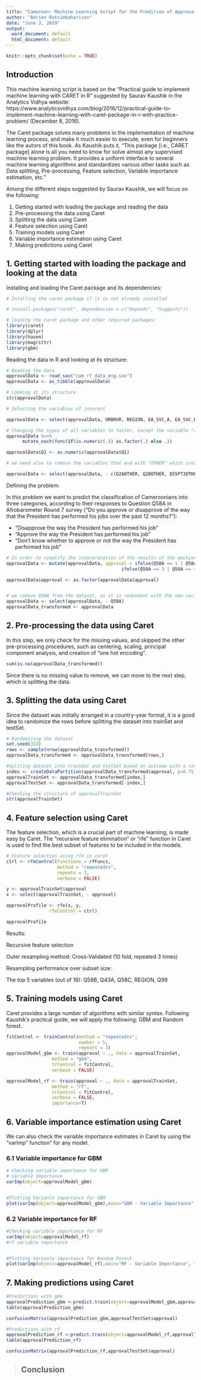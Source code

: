 ```yaml
---
title: "Cameroon: Machine Learning Script for the Predition of Approval"
author: "Adrien Ratsimbaharison"
date: "June 3, 2019"
output:
  word_document: default
  html_document: default
---
```


```r
knitr::opts_chunk$set(echo = TRUE)
```

## Introduction

This machine learning script is based on the "Practical guide to implement machine learning with CARET in R" suggested by Saurav Kaushik in the Analytics Vidhya website: https://www.analyticsvidhya.com/blog/2016/12/practical-guide-to-implement-machine-learning-with-caret-package-in-r-with-practice-problem/ (December 8, 2016).   

The Caret package solves many problems in the implementation of machine learning process, and make it much easier to execute, even for beginners like the autors of this book.
As Kaushik puts it, "This package [i.e., CARET package] alone is all you need to know for solve almost any supervised machine learning problem. It provides a uniform interface to several machine learning algorithms and standardizes various other tasks such as Data splitting, Pre-processing, Feature selection, Variable importance estimation, etc."

Among the different steps suggested by Saurav Kaushik, we will focus on the following:  

1) Getting started with loading the package and reading the data
2) Pre-processing the data using Caret
3) Splitting the data using Caret
4) Feature selection using Caret
5) Training models using Caret
6) Variable importance estimation using Caret
7) Making predictions using Caret


## 1. Getting started with loading the package and looking at the data

Installing and loading the Caret package and its dependencies:

```r
# Intalling the caret package if it is not already installed

# install.packages("caret", dependencies = c("Depends", "Suggests"))

# loading the caret package and other required packages:
library(caret)
library(dplyr)
library(haven)
library(magrittr)
library(gbm)

```

Reading the data in R and looking at its structure:

```r
# Reading the data
approvalData <- read_sav("cam_r7_data_eng.sav")
approvalData <- as_tibble(approvalData)

# Looking at its structure
str(approvalData)

# Selecting the variables of interest

approvalData <- select(approvalData, URBRUR, REGION, EA_SVC_A, EA_SVC_B, EA_SVC_C, EA_SVC_D, EA_FAC_A, EA_FAC_B, EA_FAC_C, EA_FAC_D, EA_FAC_E, EA_FAC_F, EA_FAC_G, EA_SEC_A, EA_SEC_B, EA_SEC_C, EA_SEC_D, EA_SEC_E, EA_ROAD_A, EA_ROAD_B, EA_ROAD_C, Q1, Q2A, Q2AOTHER, Q2B, Q2BOTHER, Q3, Q4A, Q4B, Q5, Q6, Q7, Q8A, Q8B, Q8C, Q8D, Q8E, Q8F, Q9, Q10A, Q10B, Q11A, Q11B, Q12A, Q12B, Q12C, Q12D, Q12E, Q13, Q14, Q15, Q16, Q17, Q18A, Q18B, Q18C, Q18D, Q19A, Q19B, Q19C, Q19D, Q19E, Q20A, Q20B, Q21A, Q21B, Q22, Q23, Q24A, Q24B, Q25A, Q25B, Q25C, Q25D, Q25E, Q25F, Q26A, Q26B, Q26C, Q26D, Q26E, Q27A, Q27B, Q27C, Q28, Q29, Q30, Q31, Q32, Q33, Q34, Q35, Q36, Q37, Q38A, Q38B, Q38C, Q38D, Q38E, Q38F, Q38G, Q39A, Q39B, Q39C, Q40, Q41, Q42A, Q42B, Q42C, Q42D, Q42E, Q42F, Q43A, Q43B, Q43C, Q43D, Q43E, Q43F, Q43G, Q43H, Q43I, Q43J, Q43K, Q43L_CAM, Q43M_CAM, Q44A, Q44B, Q44C, Q44D, Q44E, Q44F, Q44G, Q44H, Q44I, Q44J, Q44K_CAM, Q44L_CAM, Q44M_CAM, Q44N_CAM, Q45, Q46, Q47, Q48A, Q48B, Q48C, Q48D, Q48E, Q48F, Q49A, Q49B, Q49C, Q49D, Q49E, Q49F, Q49G, Q49H, Q49I, Q49J, Q49K, Q49L, Q49M, Q49N, Q49O, Q49P, Q49Q, Q49R, Q49S, Q49T, Q50, Q51, Q52, Q53A, Q53B, Q53C, Q54A, Q54B, Q55PT1, Q55PT1OTHER, Q55PT2, Q55PT2OTHER, Q55PT3, Q55PT3OTHER, Q56A, Q56B, Q56C, Q56D, Q56E, Q56F, Q56G, Q56H, Q56I, Q56J, Q56K, Q56L, Q56M, Q56N, Q56O, Q56P, Q56Q, Q56R, Q56S, Q57A, Q57B, Q57C, Q57D, Q57E, Q57F, Q57G, Q58A, Q58B, Q58C, Q58D, Q58E, Q59A, Q59B, Q59C, Q60A, Q60B, Q60C, Q60D, Q61A, Q61B, Q61C, Q62, Q63, Q64, Q65, Q66, Q67, Q68A, Q68B, Q69, Q70, Q70OTHER, Q71, Q72A, Q72B, Q73A, Q73B, Q74, Q75, Q76, Q77A, Q77B, Q77C, Q77D, Q78A, Q78B, Q79_CAM, Q80_CAM, Q81A_CAM, Q81B_CAM, Q81C_CAM, Q81D_CAM, Q82A_CAM, Q82B_CAM, Q82C_CAM, Q82D_CAM, Q84, Q84OTHER, Q85A, Q85B, Q86A, Q86B, Q86C, Q86D, Q87A, Q87B, Q87C, Q87D, Q88A,Q88B, Q88BOTHER, Q89A, Q89B, Q89C, Q89D, Q89E, Q89F, Q90, Q91A, Q91B, Q92A, Q92B, Q93, Q94, Q95A, Q95B, Q95C, Q96A, Q96B, Q97, Q98, Q98OTHER, Q99, Q99OTHER, Q100)

# Changing the types of all variables to factor, except the variable "age" which should be kept numeric
approvalData %<>% 
      mutate_each(funs(if(is.numeric(.)) as.factor(.) else .))

approvalData$Q1 <- as.numeric(approvalData$Q1)

# we need also to remove the variables that end with "OTHER" which created the errors "NA/NaN/Inf in foreign function call (arg 1)" in the execution of feature selection using the "rfe" function in step 4;

approvalData <- select(approvalData, - c(Q2AOTHER, Q2BOTHER, Q55PT3OTHER, Q55PT2OTHER, Q55PT1OTHER, Q70OTHER, Q98OTHER, Q84OTHER, Q88BOTHER, Q99OTHER))

```


Defining the problem:

In this problem we want to predict the classification of Cameroonians into three categories, according to their responses to Question Q58A in Afrobarometer Round 7 survey ("Do you approve or disapprove of the way that the President has performed his jobs over the past 12 months?"):

- "Disapprove the way the President has performed his job"
- "Approve the way the President has performed his job"
- "Don't know whether to approve or not the way the President has performed his job"

```r

# In order to simplify the interpretation of the results of the machine learning implementation, we need to create the variable "approval" with three categories of responses, by mutating Q58A and assigning the following value: 0 = "Disapproval", 1 = "Approval", 2 = "Don't know"
approvalData <- mutate(approvalData, approval = ifelse(Q58A == 1 | Q58A == 2, "0",
                                           ifelse(Q58A == 3 | Q58A == 4, "1", "2" )))

approvalData$approval <- as.factor(approvalData$approval)


# we remove Q5BA from the dataset, as it is redundant with the new variable approval
approvalData <- select(approvalData, - Q58A)
approvalData_transformed <- approvalData

```


## 2. Pre-processing the data using Caret

In this step, we only check for the missing values, and skipped the other pre-processing procedures, such as centering, scaling, principal component analysis, and creation of "one hot encoding". 

```r
sum(is.na(approvalData_transformed))

```

Since there is no missing value to remove, we can move to the next step, which is splitting the data.



## 3. Splitting the data using Caret

Since the dataset was initially arranged in a country-year format, it is a good idea to randomize the rows before splitting the dataset into trainSet and testSet. 

```r
# Randomizing the dataset
set.seed(333)
rows <- sample(nrow(approvalData_transformed))
approvalData_transformed <- approvalData_transformed[rows,]

#Spliting dataset into trainSet and testSet based on outcome with a ratio of 75% and 25%, using createDataPartition in Caret
index <- createDataPartition(approvalData_transformed$approval, p=0.75, list=FALSE)
approvalTrainSet <- approvalData_transformed[index,]
approvalTestSet <- approvalData_transformed[-index,]

#Checking the structure of approvalTrainSet
str(approvalTrainSet)

```



## 4. Feature selection using Caret

The feature selection, which is a crucial part of machine learning, is made easy by Caret. The "recursive feature elimination" or "rfe" function in Caret is used to find the best subset of features to be included in the models.

```r
# Feature selection using rfe in caret
ctrl <- rfeControl(functions = rfFuncs,
                   method = "repeatedcv",
                   repeats = 3,
                   verbose = FALSE)

y <- approvalTrainSet$approval
x <- select(approvalTrainSet, - approval)

approvalProfile <- rfe(x, y,
                rfeControl = ctrl)

approvalProfile

```
Results:

Recursive feature selection

Outer resampling method: Cross-Validated (10 fold, repeated 3 times) 

Resampling performance over subset size:


The top 5 variables (out of 16):
   Q58B, Q43A, Q58C, REGION, Q99

## 5. Training models using Caret

Caret provides a large number of algorithms with similar syntax. Following Kaushik's practical guide, we will apply the following: GBM and Random forest.

```r
fitControl <- trainControl(method = "repeatedcv",
                           number = 5,
                           repeats = 3)
approvalModel_gbm <- train(approval ~ ., data = approvalTrainSet, 
                 method = "gbm", 
                 trControl = fitControl,
                 verbose = FALSE)

approvalModel_rf <- train(approval ~ ., data = approvalTrainSet, 
                 method = "rf", 
                 trControl = fitControl,
                 verbose = FALSE,
                 importance=T)


```


## 6. Variable importance estimation using Caret

We can also check the variable importance estimates in Caret by using the "varImp" function" for any model.

### 6.1 Variable importance for GBM

```r
# Checking variable importance for GBM
# Variable Importance
varImp(object=approvalModel_gbm)


#Plotting Varianle importance for GBM
plot(varImp(object=approvalModel_gbm),main="GBM - Variable Importance", top = 20)

```

### 6.2 Variable importance for RF

```r
#Checking variable importance for RF
varImp(object=approvalModel_rf)
#rf variable importance


#Plotting Varianle importance for Random Forest
plot(varImp(object=approvalModel_rf),main="RF - Variable Importance", top = 20)

```


## 7. Making predictions using Caret

```r
#Predictions with gbm
approvalPrediction_gbm <-predict.train(object=approvalModel_gbm,approvalTestSet,type="raw")
table(approvalPrediction_gbm)

confusionMatrix(approvalPrediction_gbm,approvalTestSet$approval)


```



```r
#Predictions with rf
approvalPrediction_rf <-predict.train(object=approvalModel_rf,approvalTestSet,type="raw")
table(approvalPrediction_rf)

confusionMatrix(approvalPrediction_rf,approvalTestSet$approval)

```


> 
## Conclusion
